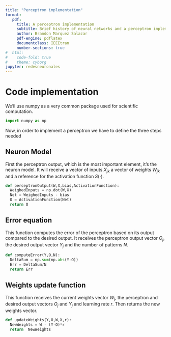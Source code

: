 ```yaml
---
title: "Perceptron implementation"
format:
   pdf:
     title: A perceptron implementation
     subtitle: Brief history of neural networks and a perceptron implementation report complement
     author: Brandon Marquez Salazar
     pdf-engine: pdflatex
     documentclass: IEEEtran
     number-sections: true
#  html: 
#    code-fold: true
#    theme: cyborg
jupyter: redesneuronales
---
```


# Code implementation


We'll use numpy as a very common package used for scientific computation.

```python
import numpy as np

```

Now, in order to implement a perceptron we have to define the three steps needed


## Neuron Model

First the perceptron output, which is the most important element, it's the neuron model.
It will receive a vector of inputs $X_{jk}$ a vector of weights $W_{jk}$ and a reference
for the activation function $S(\cdot)$.

```python
def perceptronOutput(W,X,bias,ActivationFunction):
  WeighedInputs = np.dot(W,X)
  Net = WeighedInputs - bias
  O = ActivationFunction(Net)
  return O
```


## Error equation

This function computes the error of the perceptron based on its output compared
to the desired output. It receives the perceptron output vector $O_j$,
the desired output vector $Y_j$ and the number of patterns $N$.

```python
def computeError(Y,O,N):
  DeltaSum = np.sum(np.abs(Y-O))
  Err = DeltaSum/N
  return Err
```


## Weights update function

This function receives the current weights vector $W_j$, the perceptron and desired
output vectors $O_j$ and $Y_j$ and learning rate $r$. Then returns the new weights vector.

```python
def updateWeights(Y,O,W,X,r):
  NewWeights = W - (Y-O)*r
  return  NewWeights
```
